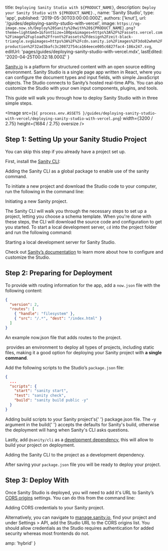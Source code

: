
  title: `Deploying Sanity Studio with ${PRODUCT_NAME}`,
  description: `Deploy your Sanity Studio with ${PRODUCT_NAME}.`,
  name: 'Sanity Studio',
  type: 'app',
  published: '2019-05-30T03:00:00.000Z',
  authors: ['knut'],
  url: '/guides/deploying-sanity-studio-with-vercel',
  image: `https://og-image.now.sh/Deploy%20Sanity%20with%20${PRODUCT_NAME}.png?theme=light&md=1&fontSize=100px&images=https%3A%2F%2Fassets.vercel.com%2Fimage%2Fupload%2Ffront%2Fassets%2Fdesign%2Fzeit-black-triangle.svg&images=https%3A%2F%2Fcdn.sanity.io%2Fimages%2F3do82whm%2Fproduction%2F32ad3bafc3c20872754ca164eece005c6827fac4-186x247.svg`,
  editUrl: 'pages/guides/deploying-sanity-studio-with-vercel.mdx',
  lastEdited: '2020-04-25T00:32:18.000Z'
}

[Sanity.io](https://www.sanity.io) is a platform for structured content with an open source editing environment. Sanity Studio is a single page app written in React, where you can configure the document types and input fields, with simple JavaScript objects. The Studio connects to Sanity’s hosted real-time APIs. You can also customize the Studio with your own input components, plugins, and tools.

This guide will walk you through how to deploy Sanity Studio with <ProductName /> in three simple steps.

<Image
  src={`${
    process.env.ASSETS
  }/guides/deploying-sanity-studio-with-vercel/deploying-sanity-studio-with-vercel.png`}
  width={3200 / 2.75}
  height={1684 / 2.75}
  oversize
/>

## Step 1: Setting Up your Sanity Studio Project

<Note>You can skip this step if you already have a project set up.</Note>

First, install the [Sanity CLI](https://www.npmjs.com/package/@sanity/cli):

<Snippet dark text="npm i -g @sanity/cli" />
<Caption>Adding the Sanity CLI as a global package to enable use of the <InlineCode>sanity</InlineCode> command.</Caption>

To initiate a new project and download the Studio code to your computer, run the following in the command line:

<Snippet dark text="sanity init" />
<Caption>Initiating a new Sanity project.</Caption>

The Sanity CLI will walk you through the necessary steps to set up a project, letting you choose a schema template. When you're done with these steps, the CLI will download the source code and configuration to get you started. To start a local development server, `cd` into the project folder and run the following command:

<Snippet dark text="sanity start" />
<Caption>Starting a local development server for Sanity Studio.</Caption>

Check out [Sanity’s documentation](https://sanity.io/docs) to learn more about how to configure and customize the Studio.

## Step 2: Preparing for Deployment

To provide <ProductName /> with routing information for the app, add a `now.json` file with the following content:

```json
{
  "version": 2,
  "routes": [
    { "handle": "filesystem" },
    { "src": "/.*", "dest": "/index.html" }
  ]
}
```

<Caption>
  An example <InlineCode>now.json</InlineCode> file that adds routes to the
  project.
</Caption>

​<ProductName /> provides an environment to deploy all types of projects, including static files, making it a good option for deploying your Sanity project with **a single command**.

Add the following scripts to the Studio’s `package.json` file:

```json
{
  ...
  "scripts": {
    "start": "sanity start",
    "test": "sanity check",
    "build": "sanity build public -y"
  }
}
```

<Caption>
  Adding build scripts to your Sanity project's{' '}
  <InlineCode>package.json</InlineCode> file.
</Caption>

<Note>
  The <InlineCode>-y</InlineCode> argument in the <InlineCode>build</InlineCode>{' '}
  accepts the defaults for Sanity's build, otherwise the deployment will hang
  when Sanity's CLI asks questions.
</Note>

Lastly, add `@sanity/cli` as a [development dependency](https://docs.npmjs.com/specifying-dependencies-and-devdependencies-in-a-package-json-file), this will allow [<ProductName />](/) to build your project on deployment.

<Snippet dark text="npm i -D @sanity/cli" />
<Caption>
  Adding the Sanity CLI to the project as a development dependency.
</Caption>

After saving your `package.json` file you will be ready to deploy your project.

## Step 3: Deploy With <NameWrapper name={PRODUCT_NAME} />

<DeploySection meta={meta} />

Once Sanity Studio is deployed, you will need to add it's URL to Sanity’s [CORS origins](https://www.sanity.io/docs/front-ends/cors) settings. You can do this from the command line:

<Snippet dark text="sanity cors add https://your-url.now.sh --credentials" />
<Caption>Adding CORS credentials to your Sanity project.</Caption>

Alternatively, you can navigate to [manage.sanity.io](https://manage.sanity.io), find your project and under Settings > API, add the Studio URL to the CORS origins list. You should allow credentials as the Studio requires authentication for added security whereas most frontends do not.


  amp: 'hybrid'
}
